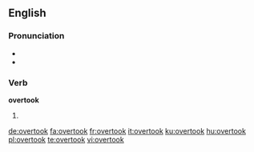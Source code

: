 ==English==

===Pronunciation===
* {{IPA|/ˈovəɻtuk/}}
* {{audio|En-us-overtook.ogg|Audio (US)}}

===Verb===
'''overtook'''

# {{simple past of|overtake}}

[[de:overtook]]
[[fa:overtook]]
[[fr:overtook]]
[[it:overtook]]
[[ku:overtook]]
[[hu:overtook]]
[[pl:overtook]]
[[te:overtook]]
[[vi:overtook]]